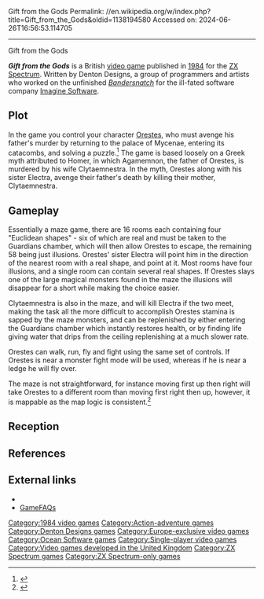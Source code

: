 Gift from the Gods
Permalink: //en.wikipedia.org/w/index.php?title=Gift_from_the_Gods&oldid=1138194580
Accessed on: 2024-06-26T16:56:53.114705



------
Gift from the Gods
{{More citations needed|date=January 2017}}
{{Infobox video game
| title = Gift from the Gods 
| image = Gift From The Gods.jpg
| caption = ZX Spectrum cover
| developer = [[Denton Designs]]
| publisher = [[Ocean Software|Ocean]]
| designer =  John Gibson
| released = {{vgrelease|EU|1984}}
| genre = [[Adventure game|Adventure]]
| modes = [[Single-player video game|Single-player]]
| platforms = [[ZX Spectrum]]
}}

'''''Gift from the Gods ''''' is a British [[video game]] published in [[1984 in video gaming|1984]] for the [[ZX Spectrum]]. Written by Denton Designs, a group of programmers and artists who worked on the unfinished ''[[Bandersnatch (video game)|Bandersnatch]]'' for the ill-fated software company [[Imagine Software]].

==Plot==
In the game you control your character [[Orestes]], who must avenge his father's murder by returning to the palace of Mycenae, entering its catacombs, and solving a puzzle.<ref>{{Cite web|url=http://www.crashonline.org.uk/13/giftgod.htm|title = CRASH 13 - Gift from the Gods}}</ref> The game is based loosely on a Greek myth attributed to Homer, in which Agamemnon, the father of Orestes, is murdered by his wife Clytaemnestra. In the myth, Orestes along with his sister Electra, avenge their father's death by killing their mother, Clytaemnestra.

==Gameplay==

Essentially a maze game, there are 16 rooms each containing four "Euclidean shapes" - six of which are real and must be taken to the Guardians chamber, which will then allow Orestes to escape, the remaining 58 being just illusions.  Orestes' sister Electra will point him in the direction of the nearest room with a real shape, and point at it. Most rooms have four illusions, and a single room can contain several real shapes. If Orestes slays one of the large magical monsters found in the maze the illusions will disappear for a short while making the choice easier.

Clytaemnestra is also in the maze, and will kill Electra if the two meet, making the task all the more difficult to accomplish  Orestes stamina is sapped by the maze monsters, and can be replenished by either entering the Guardians chamber which instantly restores health, or by finding life giving water that drips from the ceiling replenishing at a much slower rate.

Orestes can walk, run, fly and fight using the same set of controls.  If Orestes is near a monster fight mode will be used, whereas if he is near a ledge he will fly over.

The maze is not straightforward, for instance moving first up then right will take Orestes to a different room than moving first right then up, however, it is mappable as the map logic is consistent.<ref>{{cite web|url=https://maps.speccy.cz/map.php?id=GiftfromtheGods|title=Gift from the Gods map|last=Smith|first=Hippy|date=12 September 2011|work=Speccy screenshot maps|access-date=8 February 2023}}</ref>

==Reception==
{{VG reviews
|CRASH = 84%<ref>{{cite magazine|magazine=[[Crash (magazine)|Crash]]|title=Reviews|pages=51–52|issue=13|date=February 1985|url=https://archive.org/details/Crash_No._13_1985-02_Newsfield_GB/page/n53/mode/2up}}</ref>
|CVG = 34/40<ref>{{cite magazine|magazine=[[Computer and Video Games]]|title=Reviews|page=107|issue=41|date=March 1985|url=https://archive.org/details/ComputerAndVideoGamesIssue041Mar85/page/n105/mode/2up}}</ref>
|SUser = 6/10<ref>{{cite magazine|magazine=[[Sinclair User]]|last=Price|first=Richard|title=Gift from the Gods|page=34|issue=36|date=March 1985|url=https://archive.org/details/sinclair-user-magazine-036/page/n33/mode/2up}}</ref>
}}

==References==
{{reflist}}

==External links==
*{{WoS game|id=0002041}}
*[http://www.gamefaqs.com/sinclair/947669-gift-from-the-gods/data GameFAQs]

[[Category:1984 video games]]
[[Category:Action-adventure games]]
[[Category:Denton Designs games]]
[[Category:Europe-exclusive video games]]
[[Category:Ocean Software games]]
[[Category:Single-player video games]]
[[Category:Video games developed in the United Kingdom]]
[[Category:ZX Spectrum games]]
[[Category:ZX Spectrum-only games]]